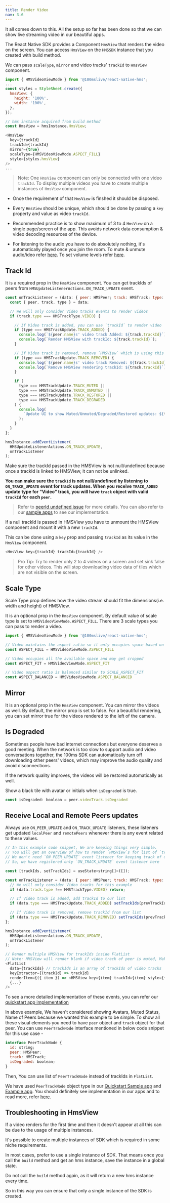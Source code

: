 ```yaml
---
title: Render Video
nav: 3.6
---
```

It all comes down to this. All the setup so far has been done so that we can show live streaming video in our beautiful apps.

The React Native SDK provides a Component `HmsView` that renders the video on the screen. You can access `HmsView` on the `HMSSDK` instance that you created with build method.

We can pass `scaleType`, `mirror` and video tracks' `trackId` to `HmsView` component.

```js
import { HMSVideoViewMode } from '@100mslive/react-native-hms';
...
const styles = StyleSheet.create({
  hmsView: {
    height: '100%',
    width: '100%',
  },
});

// hms instance acquired from build method
const HmsView = hmsInstance.HmsView;

<HmsView
  key={trackId}
  trackId={trackId}
  mirror={true}
  scaleType={HMSVideoViewMode.ASPECT_FILL}
  style={styles.hmsView}
/>
...
```

> Note: One `HmsView` component can only be connected with one video `trackId`. To display multiple videos you have to create multiple instances of `HmsView` component.

- Once the requirement of that `HmsView` is finshed it should be disposed.

- Every `HmsView` should be unique, which should be done by passing a `key` property and value as video `trackId`.

- Recommended practice is to show maximum of 3 to 4 `HmsView` on a single page/screen of the app. This avoids network data consumption & video decoding resources of the device.  

- For listening to the audio you have to do absolutely nothing, it's automatically played once you join the room. To mute & unmute audio/ideo refer [here](./mute). To set volume levels refer [here](../advanced-features/set-volume).


## Track Id

It is a required prop in the `HmsView` component. You can get trackIds of peers from `HMSUpdateListenerActions.ON_TRACK_UPDATE` event.

```js
const onTrackListener = (data: { peer: HMSPeer; track: HMSTrack; type: HMSTrackUpdate }) => {
  const { peer, track, type } = data;

  // We will only consider Video tracks events to render videos
  if (track.type === HMSTrackType.VIDEO) {

    // If Video track is added, you can use `trackId` to render video
    if (type === HMSTrackUpdate.TRACK_ADDED) {
      console.log(`${peer.name}s' video track Added: ${track.trackId}`);
      console.log(`Render HMSView with trackId: ${track.trackId}`);
    }

    // If Video track is removed, remove `HMSView` which is using this `trackId`
    if (type === HMSTrackUpdate.TRACK_REMOVED) {
      console.log(`${peer.name}s' video track Removed: ${track.trackId}`);
      console.log(`Remove HMSView rendering trackId: ${track.trackId}`);
    }

    if (
      type === HMSTrackUpdate.TRACK_MUTED ||
      type === HMSTrackUpdate.TRACK_UNMUTED ||
      type === HMSTrackUpdate.TRACK_RESTORED ||
      type === HMSTrackUpdate.TRACK_DEGRADED
    ) {
      console.log(
        `Update UI to show Muted/Unmuted/Degraded/Restored updates: ${track.trackId}`
      );
    }
  }
};

hmsInstance.addEventListener(
  HMSUpdateListenerActions.ON_TRACK_UPDATE,
  onTrackListener
);
```

Make sure the trackId passed in the HMSView is not null/undefined because once a trackId is linked to HMSView, it can not be unlinked. 

**You can make sure the `trackId` is not null/undefined by listening to `ON_TRACK_UPDATE` event for track updates. When you receive `TRACK_ADDED` update type for "Video" track, you will have `track` object with valid `trackId` for each `peer`.**

> Refer to [peerId undefined issue](https://www.100ms.live/docs/react-native/v2/guides/faq#track-id-is-undefined-hms-view-is-rendering-blank-view) for more details. You can also refer to our [sample apps](https://github.com/100mslive/react-native-hms/tree/main/sample-apps) to see our implementation.

If a null trackId is passed in HMSView you have to unmount the HMSView component and mount it with a new `trackId`.

This can be done using a `key` prop and passing `trackId` as its value in the `HmsView` component.

```js
<HmsView key={trackId} trackId={trackId} />
```

> Pro Tip: Try to render only 2 to 4 videos on a screen and set sink false for other videos. This will stop downloading video data of tiles which are not visible on the screen.

## Scale Type
Scale Type prop defines how the video stream should fit the dimensions(i.e. width and height) of HMSView.

It is an optional prop in the `HmsView` component. By default value of scale type is set to `HMSVideoViewMode.ASPECT_FILL`. There are 3 scale types you can pass to render a video. 

```js
import { HMSVideoViewMode } from '@100mslive/react-native-hms';

// Video maintains the aspect ratio so it only occupies space based on the aspect ratio
const ASPECT_FILL = HMSVideoViewMode.ASPECT_FILL

// Video occupies all the available space and may get cropped 
const ASPECT_FIT = HMSVideoViewMode.ASPECT_FIT

// Video aspect ratio is balanced similar to SCALE_ASPECT_FIT
const ASPECT_BALANCED = HMSVideoViewMode.ASPECT_BALANCED
```

## Mirror
It is an optional prop in the `HmsView` component. You can mirror the videos as well. By default, the mirror prop is set to false. For a beautiful rendering, you can set mirror true for the videos rendered to the left of the camera.


## Is Degraded
Sometimes people have bad internet connections but everyone deserves a good meeting. When the network is too slow to support audio and video conversations together, the 100ms SDK can automatically turn off downloading other peers' videos, which may improve the audio quality and avoid disconnections. 

If the network quality improves, the videos will be restored automatically as well.

Show a black tile with avatar or initials when `isDegraded` is true.
```js
const isDegraded: boolean = peer.videoTrack.isDegraded
```


## Receive Local and Remote Peers updates

Always use `ON_PEER_UPDATE` and `ON_TRACK_UPDATE` listeners, these listeners get updated `localPeer` and `remotePeers` whenever there is any event related to these values.

```js
// In this example code snippet, We are keeping things very simple.
// You will get an overview of how to render `HMSView`s for list of `trackId`s and how to keep that list up to date.
// We don't need `ON_PEER_UPDATE` event listener for keeping track of only `trackId`s.
// So, we have registered only `ON_TRACK_UPDATE` event listener here

const [trackIds, setTrackIds] = useState<string[]>([]);

const onTrackListener = (data: { peer: HMSPeer; track: HMSTrack; type: HMSTrackUpdate }) => {
  // We will only consider Video tracks for this example
  if (data.track.type !== HMSTrackType.VIDEO) return;

  // If Video track is added, add trackId to our list
  if (data.type === HMSTrackUpdate.TRACK_ADDED) setTrackIds(prevTrackIds => [...prevTrackIds, data.track.trackId]);

  // If Video track is removed, remove trackId from our list
  if (data.type === HMSTrackUpdate.TRACK_REMOVED) setTrackIds(prevTrackIds => prevTrackIds.filter(prevTrackId => prevTrackId !== data.track.trackId));
};

hmsInstance.addEventListener(
  HMSUpdateListenerActions.ON_TRACK_UPDATE,
  onTrackListener
);

// Render multiple HMSView for trackIds inside FlatList
// Note: HMSView will render blank if video track of peer is muted, Make sure video of peers is not muted.
<FlatList
  data={trackIds} // trackIds is an array of trackIds of video tracks
  keyExtractor={(trackId) => trackId}
  renderItem={({ item }) => <HMSView key={item} trackId={item} style={{ width: '100%', height: 300 }} {...} />}
  {...}
/>
```

To see a more detailed implementation of these events, you can refer our [quickstart app implementation](https://github.com/100mslive/react-native-hms/blob/21d7871691ec6c8ffd125a0592a3b16c5e79e1cd/sample-apps/rn-quickstart-app/src/screens/MeetingScreen/hooks.ts#L158)

In above example, We haven't considered showing Avatars, Muted Status, Name of Peers because we wanted this example to be simple.
To show all these visual elements you need to have `peer` object and `track` object for that peer. You can use `PeerTrackNode` interface mentioned in below code snippet for this use case -

```js
interface PeerTrackNode {
  id: string;
  peer: HMSPeer;
  track: HMSTrack;
  isDegraded: boolean;
}
```

Then, You can use list of `PeerTrackNode` instead of trackIds in `FlatList`.

We have used `PeerTrackNode` object type in our [Quickstart Sample app](https://github.com/100mslive/react-native-hms/tree/develop/sample-apps/) and [Example app](https://github.com/100mslive/react-native-hms/tree/main/example). You should definitely see implementation in our apps and to read more, refer [here](https://github.com/100mslive/react-native-hms/tree/main/example#peertracknodes).

## Troubleshooting in HmsView

If a video renders for the first time and then it doesn't appear at all this can be due to the usage of multiple instances.

It's possible to create multiple instances of SDK which is required in some niche requirements.

In most cases, prefer to use a single instance of SDK. That means once you call the `build` method and get an hms instance, save the instance in a global state.

Do not call the `build` method again, as it will return a new hms instance every time. 

So in this way you can ensure that only a single instance of the SDK is created.
